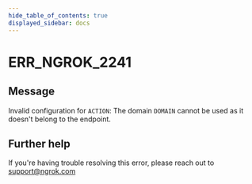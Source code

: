 ```yaml
---
hide_table_of_contents: true
displayed_sidebar: docs
---
```



# ERR_NGROK_2241

## Message

Invalid configuration for `ACTION`: The domain `DOMAIN` cannot be used as it doesn't belong to the endpoint.

<ErrorDetails error="err_ngrok_2241" />

## Further help

If you're having trouble resolving this error, please reach out to [support@ngrok.com](mailto:support@ngrok.com?subject=Help%20with%20ERR_NGROK_2241)
